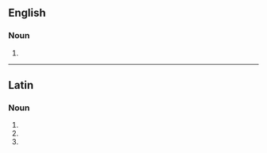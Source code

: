 ==English==

===Noun===
{{head|en|noun form}}

# {{plural of|en|simulacrum}}

----

==Latin==

===Noun===
{{la-noun-form|simulācra}}

# {{inflection of|la|simulācrum||nom|p}}
# {{inflection of|la|simulācrum||acc|p}}
# {{inflection of|la|simulācrum||voc|p}}